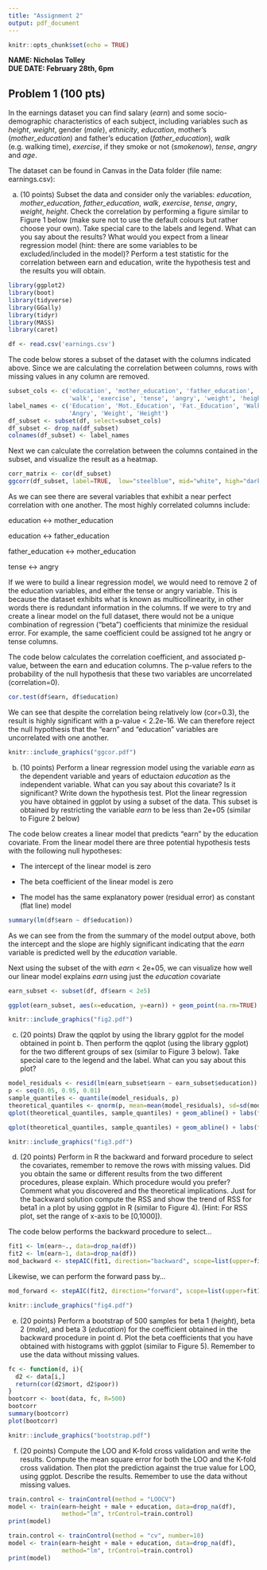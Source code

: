 ```yaml
---
title: "Assignment 2"
output: pdf_document
---
```


```r
knitr::opts_chunk$set(echo = TRUE)
```

**NAME: Nicholas Tolley**\
**DUE DATE: February 28th, 6pm**

## Problem 1 (100 pts)

In the earnings dataset you can find salary (*earn*) and some socio-demographic characteristics of each subject, including variables such as *height*, *weight*, gender (*male*), *ethnicity*, *education*, mother's (*mother_education*) and father's education (*father_education*), *walk* (e.g. walking time), *exercise*, if they smoke or not (*smokenow*), *tense*, *angry* and *age*.

The dataset can be found in Canvas in the Data folder (file name: earnings.csv):

(a) (10 points) Subset the data and consider only the variables: *education*, *mother_education*, *father_education*, *walk*, *exercise*, *tense*, *angry*, *weight*, *height*. Check the correlation by performing a figure similar to Figure 1 below (make sure not to use the default colours but rather choose your own). Take special care to the labels and legend. What can you say about the results? What would you expect from a linear regression model (hint: there are some variables to be excluded/included in the model)? Perform a test statistic for the correlation between earn and education, write the hypothesis test and the results you will obtain.

```r
library(ggplot2)
library(boot)
library(tidyverse)
library(GGally)
library(tidyr)
library(MASS)
library(caret)

df <- read.csv('earnings.csv')
```

The code below stores a subset of the dataset with the columns indicated above. Since we are calculating the correlation between columns, rows with missing values in any column are removed.

```r
subset_cols <- c('education', 'mother_education', 'father_education',
                 'walk', 'exercise', 'tense', 'angry', 'weight', 'height')
label_names <- c('Education', 'Mot._Education', 'Fat._Education', 'Walk', 'Exercise', 'Tense',
                 'Angry', 'Weight', 'Height')
df_subset <- subset(df, select=subset_cols)
df_subset <- drop_na(df_subset)
colnames(df_subset) <- label_names
```

Next we can calculate the correlation between the columns contained in the subset, and visualize the result as a heatmap.

```r
corr_matrix <- cor(df_subset)
ggcorr(df_subset, label=TRUE,  low="steelblue", mid="white", high="darkred")
```

As we can see there are several variables that exhibit a near perfect correlation with one another. The most highly correlated columns include:

education \<-\> mother_education

education \<-\> father_education

father_education \<-\> mother_education

tense \<-\> angry

If we were to build a linear regression model, we would need to remove 2 of the education variables, and either the tense or angry variable. This is because the dataset exhibits what is known as multicollinearity, in other words there is redundant information in the columns. If we were to try and create a linear model on the full dataset, there would not be a unique combination of regression ("beta") coefficients that minimize the residual error. For example, the same coefficient could be assigned tot he angry or tense columns.

The code below calculates the correlation coefficient, and associated p-value, between the earn and education columns. The p-value refers to the probability of the null hypothesis that these two variables are uncorrelated (correlation=0).

```r
cor.test(df$earn, df$education)
```

We can see that despite the correlation being relatively low (cor=0.3), the result is highly significant with a p-value \< 2.2e-16. We can therefore reject the null hypothesis that the "earn" and "education" variables are uncorrelated with one another.

```r
knitr::include_graphics("ggcor.pdf")
```

(b) (10 points) Perform a linear regression model using the variable *earn* as the dependent variable and years of eductaion *education* as the independent variable. What can you say about this covariate? Is it significant? Write down the hypothesis test. Plot the linear regression you have obtained in ggplot by using a subset of the data. This subset is obtained by restricting the variable *earn* to be less than 2e+05 (similar to Figure 2 below)

The code below creates a linear model that predicts "earn" by the education covariate. From the linear model there are three potential hypothesis tests with the following null hypotheses:

-   The intercept of the linear model is zero

-   The beta coefficient of the linear model is zero

-   The model has the same explanatory power (residual error) as constant (flat line) model

```r
summary(lm(df$earn ~ df$education))
```

As we can see from the from the summary of the model output above, both the intercept and the slope are highly significant indicating that the *earn* variable is predicted well by the *education* variable.

Next using the subset of the with *earn* \< 2e+05, we can visualize how well our linear model explains *earn* using just the *education* covariate

```r
earn_subset <- subset(df, df$earn < 2e5)

ggplot(earn_subset, aes(x=education, y=earn)) + geom_point(na.rm=TRUE) +   geom_smooth(method='lm', na.rm=TRUE) + labs(x='Education', y='Earnings', title='Fitted linear model') + theme_bw() 

```

```r
knitr::include_graphics("fig2.pdf")
```

(c) (20 points) Draw the qqplot by using the library ggplot for the model obtained in point b. Then perform the qqplot (using the library ggplot) for the two different groups of sex (similar to Figure 3 below). Take special care to the legend and the label. What can you say about this plot?

```r
model_residuals <- resid(lm(earn_subset$earn ~ earn_subset$education))
p <- seq(0.05, 0.95, 0.01)
sample_quantiles <- quantile(model_residuals, p)
theoretical_quantiles <- qnorm(p, mean=mean(model_residuals), sd=sd(model_residuals))
qplot(theoretical_quantiles, sample_quantiles) + geom_abline() + labs(title='Residuals Q-Q Plot') + theme_bw()
```

```r
qplot(theoretical_quantiles, sample_quantiles) + geom_abline() + labs(title='Residuals Q-Q Plot') + theme_bw()
```

```r
knitr::include_graphics("fig3.pdf")
```

(d) (20 points) Perform in R the backward and forward procedure to select the covariates, remember to remove the rows with missing values. Did you obtain the same or different results from the two different procedures, please explain. Which procedure would you prefer? Comment what you discovered and the theoretical implications. Just for the backward solution compute the RSS and show the trend of RSS for beta1 in a plot by using ggplot in R (similar to Figure 4). (Hint: For RSS plot, set the range of x-axis to be [0,1000]).

The code below performs the backward procedure to select...

```r
fit1 <- lm(earn~., data=drop_na(df))
fit2 <- lm(earn~1, data=drop_na(df))
mod_backward <- stepAIC(fit1, direction="backward", scope=list(upper=fit1, lower=fit2))

```

Likewise, we can perform the forward pass by...

```r
mod_forward <- stepAIC(fit2, direction="forward", scope=list(upper=fit1, lower=fit2))
```

```r
knitr::include_graphics("fig4.pdf")
```

(e) (20 points) Perform a bootstrap of 500 samples for beta 1 (*height*), beta 2 (*male*), and beta 3 (*education*) for the coefficient obtained in the backward procedure in point d. Plot the beta coefficients that you have obtained with histograms with ggplot (similar to Figure 5). Remember to use the data without missing values.

```r
fc <- function(d, i){
  d2 <- data[i,]
  return(cor(d2$mort, d2$poor))
}
bootcorr <- boot(data, fc, R=500)
bootcorr
summary(bootcorr)
plot(bootcorr)
```

```r
knitr::include_graphics("bootstrap.pdf")
```

(f) (20 points) Compute the LOO and K-fold cross validation and write the results. Compute the mean square error for both the LOO and the K-fold cross validation. Then plot the prediction against the true value for LOO, using ggplot. Describe the results. Remember to use the data without missing values.

```r
train.control <- trainControl(method = "LOOCV")
model <- train(earn~height + male + education, data=drop_na(df),
               method="lm", trControl=train.control)
print(model)       
```

```r
train.control <- trainControl(method = "cv", number=10)
model <- train(earn~height + male + education, data=drop_na(df),
               method="lm", trControl=train.control)
print(model)   
```
